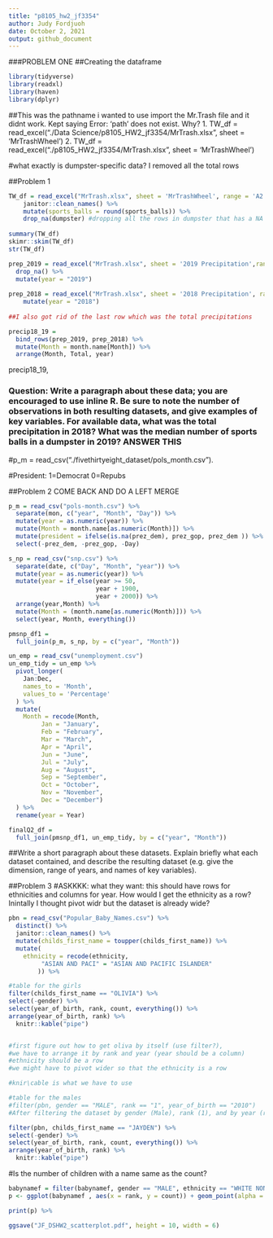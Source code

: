 ```yaml
---
title: "p8105_hw2_jf3354"
author: Judy Fordjuoh
date: October 2, 2021
output: github_document
---
```

###PROBLEM ONE
##Creating the dataframe
  
```r
library(tidyverse)
library(readxl)
library(haven)
library(dplyr)
```

##This was the pathname i wanted to use import the Mr.Trash file and it didnt work. Kept saying Error: 'path' does not exist. Why? 1. TW_df = read_excel("./Data Science/p8105_HW2_jf3354/MrTrash.xlsx", sheet = 'MrTrashWheel') 2. TW_df = read_excel("./p8105_HW2_jf3354/MrTrash.xlsx", sheet = 'MrTrashWheel') 

#what exactly is dumpster-specific data? I removed all the total rows


##Problem 1
```r
TW_df = read_excel("MrTrash.xlsx", sheet = 'MrTrashWheel', range = 'A2:N408') %>%
    janitor::clean_names() %>%
    mutate(sports_balls = round(sports_balls)) %>%
    drop_na(dumpster) #dropping all the rows in dumpster that has a NA
    
summary(TW_df)
skimr::skim(TW_df)
str(TW_df)
```

```r
prep_2019 = read_excel("MrTrash.xlsx", sheet = '2019 Precipitation',range = 'A2:B14') %>%
  drop_na() %>%
  mutate(year = "2019")
   
prep_2018 = read_excel("MrTrash.xlsx", sheet = '2018 Precipitation', range = 'A2:B14') %>%  
    mutate(year = "2018")
    
##I also got rid of the last row which was the total precipitations

precip18_19 = 
  bind_rows(prep_2019, prep_2018) %>%
  mutate(Month = month.name[Month]) %>%
  arrange(Month, Total, year)
```

precip18_19, 

### Question: Write a paragraph about these data; you are encouraged to use inline R. Be sure to note the number of observations in both resulting datasets, and give examples of key variables. For available data, what was the total precipitation in 2018? What was the median number of sports balls in a dumpster in 2019? ANSWER THIS

#p_m =  read_csv("./fivethirtyeight_dataset/pols_month.csv").

#President: 1=Democrat 0=Repubs

##Problem 2  COME BACK AND DO A LEFT MERGE
```r
p_m = read_csv("pols-month.csv") %>%
  separate(mon, c("year", "Month", "Day")) %>%
  mutate(year = as.numeric(year)) %>%
  mutate(Month = month.name[as.numeric(Month)]) %>%
  mutate(president = ifelse(is.na(prez_dem), prez_gop, prez_dem )) %>%
  select(-prez_dem, -prez_gop, -Day)

s_np = read_csv("snp.csv") %>%
  separate(date, c("Day", "Month", "year")) %>%
  mutate(year = as.numeric(year)) %>%
  mutate(year = if_else(year >= 50,
                        year + 1900,
                        year + 2000)) %>%
  arrange(year,Month) %>% 
  mutate(Month = (month.name[as.numeric(Month)])) %>%
  select(year, Month, everything()) 

pmsnp_df1 = 
  full_join(p_m, s_np, by = c("year", "Month"))

un_emp = read_csv("unemployment.csv") 
un_emp_tidy = un_emp %>%
  pivot_longer(
    Jan:Dec, 
    names_to = 'Month',
    values_to = 'Percentage'
  ) %>%
  mutate(
    Month = recode(Month, 
         Jan = "January",
         Feb = "February",
         Mar = "March",
         Apr = "April",
         Jun = "June",
         Jul = "July",
         Aug = "August",
         Sep = "September",
         Oct = "October",
         Nov = "November",
         Dec = "December")
  ) %>%
  rename(year = Year)

finalQ2_df = 
  full_join(pmsnp_df1, un_emp_tidy, by = c("year", "Month"))

```

##Write a short paragraph about these datasets. Explain briefly what each dataset contained, and describe the resulting dataset (e.g. give the dimension, range of years, and names of key variables).

##Problem 3
#ASKKKK: what they want: this should have rows for ethnicities and columns for year. How would I get the ethnicity as a row? Inintally I thought pivot widr but the dataset is already wide?
```r
pbn = read_csv("Popular_Baby_Names.csv") %>%
  distinct() %>% 
  janitor::clean_names() %>%
  mutate(childs_first_name = toupper(childs_first_name)) %>%
  mutate(
    ethnicity = recode(ethnicity, 
         "ASIAN AND PACI" = "ASIAN AND PACIFIC ISLANDER"
        )) %>%

#table for the girls    
filter(childs_first_name == "OLIVIA") %>%  
select(-gender) %>%
select(year_of_birth, rank, count, everything()) %>%
arrange(year_of_birth, rank) %>%
  knitr::kable("pipe") 


#first figure out how to get oliva by itself (use filter?),
#we have to arrange it by rank and year (year should be a column)
#ethnicity should be a row
#we might have to pivot wider so that the ethnicity is a row

#knir\cable is what we have to use  
```

```r
#table for the males
#filter(pbn, gender == "MALE", rank == "1", year_of_birth == "2010")
#After filtering the dataset by gender (Male), rank (1), and by year (ran indvidually from year 2011-2016), the name Jayden was ranked first at least by one ethnicity from the years 2011-2015 which makes it the most popular name in this dataset.

filter(pbn, childs_first_name == "JAYDEN") %>%  
select(-gender) %>%
select(year_of_birth, rank, count, everything()) %>%
arrange(year_of_birth, rank) %>%
  knitr::kable("pipe") 

```

#Is the number of children with a name same as the count?
```r
babynamef = filter(babynamef, gender == "MALE", ethnicity == "WHITE NON HISPANIC", year_of_birth == "2016") %>%
p <- ggplot(babynamef , aes(x = rank, y = count)) + geom_point(alpha = 0.5)  %>%

print(p) %>%

ggsave("JF_DSHW2_scatterplot.pdf", height = 10, width = 6)
```

